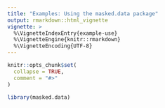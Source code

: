 ```yaml
---
title: "Examples: Using the masked.data package"
output: rmarkdown::html_vignette
vignette: >
  %\VignetteIndexEntry{example-use}
  %\VignetteEngine{knitr::rmarkdown}
  %\VignetteEncoding{UTF-8}
---
```


```r
knitr::opts_chunk$set(
  collapse = TRUE,
  comment = "#>"
)
```

```r
library(masked.data)
```


